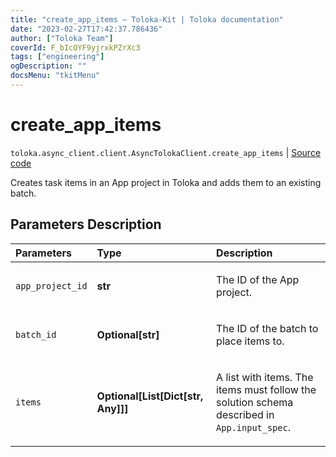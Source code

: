 ```yaml
---
title: "create_app_items — Toloka-Kit | Toloka documentation"
date: "2023-02-27T17:42:37.786436"
author: ["Toloka Team"]
coverId: F_bIcOYF9yjrxkPZrXc3
tags: ["engineering"]
ogDescription: ""
docsMenu: "tkitMenu"
---
```


# create_app_items
`toloka.async_client.client.AsyncTolokaClient.create_app_items` | [Source code](https://github.com/Toloka/toloka-kit/blob/v1.1.4/src/client/__init__.py#L0)

Creates task items in an App project in Toloka and adds them to an existing batch.

## Parameters Description

| Parameters | Type | Description |
| :----------| :----| :-----------|
`app_project_id`|**str**|<p>The ID of the App project.</p>
`batch_id`|**Optional\[str\]**|<p>The ID of the batch to place items to.</p>
`items`|**Optional\[List\[Dict\[str, Any\]\]\]**|<p>A list with items. The items must follow the solution schema described in `App.input_spec`.</p>